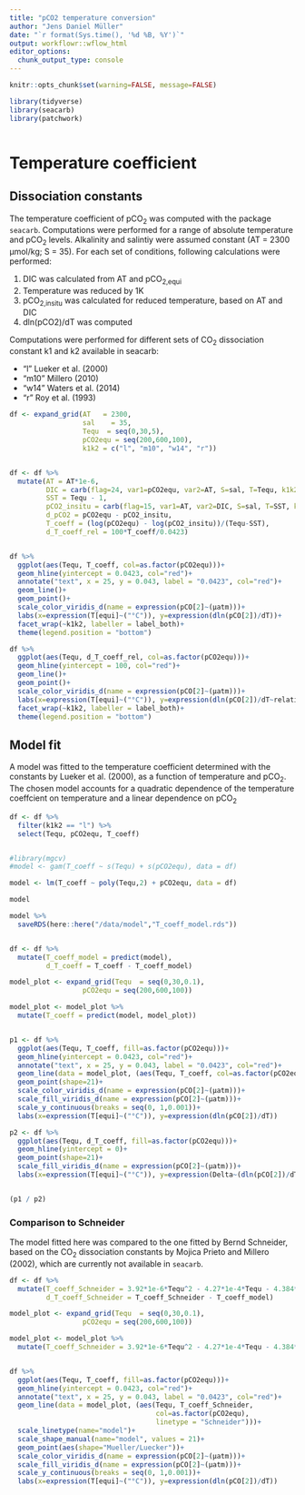 ```yaml
---
title: "pCO2 temperature conversion"
author: "Jens Daniel Müller"
date: "`r format(Sys.time(), '%d %B, %Y')`"
output: workflowr::wflow_html
editor_options:
  chunk_output_type: console
---
```



```r
knitr::opts_chunk$set(warning=FALSE, message=FALSE)
```

```r

library(tidyverse)
library(seacarb)
library(patchwork)



```




# Temperature coefficient

## Dissociation constants

The temperature coefficient of pCO~2~ was computed with the package `seacarb`. Computations were performed for a range of absolute temperature and pCO~2~ levels. Alkalinity and salintiy were assumed constant (AT = 2300 µmol/kg; S = 35). For each set of conditions, following calculations were performed:

1. DIC was calculated from AT and pCO~2,equi~
2. Temperature was reduced by 1K
3. pCO~2,insitu~ was calculated for reduced temperature, based on AT and DIC
4. dln(pCO2)/dT was computed

Computations were performed for different sets of CO~2~ dissociation constant k1 and k2 available in seacarb:

- "l" Lueker et al. (2000)
- "m10" Millero (2010)
- "w14" Waters et al. (2014)
- "r" Roy et al. (1993)


```r

df <- expand_grid(AT   = 2300,
                  sal    = 35,
                  Tequ  = seq(0,30,5),
                  pCO2equ = seq(200,600,100),
                  k1k2 = c("l", "m10", "w14", "r"))


df <- df %>% 
  mutate(AT = AT*1e-6,
         DIC = carb(flag=24, var1=pCO2equ, var2=AT, S=sal, T=Tequ, k1k2=k1k2)[,16],
         SST = Tequ - 1,
         pCO2_insitu = carb(flag=15, var1=AT, var2=DIC, S=sal, T=SST, k1k2=k1k2)[,9],
         d_pCO2 = pCO2equ - pCO2_insitu,
         T_coeff = (log(pCO2equ) - log(pCO2_insitu))/(Tequ-SST),
         d_T_coeff_rel = 100*T_coeff/0.0423)


df %>% 
  ggplot(aes(Tequ, T_coeff, col=as.factor(pCO2equ)))+
  geom_hline(yintercept = 0.0423, col="red")+
  annotate("text", x = 25, y = 0.043, label = "0.0423", col="red")+
  geom_line()+
  geom_point()+
  scale_color_viridis_d(name = expression(pCO[2]~(µatm)))+
  labs(x=expression(T[equi]~("°C")), y=expression(dln(pCO[2])/dT))+
  facet_wrap(~k1k2, labeller = label_both)+
  theme(legend.position = "bottom")

df %>% 
  ggplot(aes(Tequ, d_T_coeff_rel, col=as.factor(pCO2equ)))+
  geom_hline(yintercept = 100, col="red")+
  geom_line()+
  geom_point()+
  scale_color_viridis_d(name = expression(pCO[2]~(µatm)))+
  labs(x=expression(T[equi]~("°C")), y=expression(dln(pCO[2])/dT~relativ~to~0.0423))+
  facet_wrap(~k1k2, labeller = label_both)+
  theme(legend.position = "bottom")

```

## Model fit

A model was fitted to the temperature coefficient determined with the constants by Lueker et al. (2000), as a function of temperature and pCO~2~. The chosen model accounts for a quadratic dependence of the temperature coeffcient on temperature and a linear dependence on pCO~2~


```r

df <- df %>% 
  filter(k1k2 == "l") %>% 
  select(Tequ, pCO2equ, T_coeff)


#library(mgcv)
#model <- gam(T_coeff ~ s(Tequ) + s(pCO2equ), data = df)

model <- lm(T_coeff ~ poly(Tequ,2) + pCO2equ, data = df)

model

model %>% 
  saveRDS(here::here("/data/model","T_coeff_model.rds"))


df <- df %>% 
  mutate(T_coeff_model = predict(model),
         d_T_coeff = T_coeff - T_coeff_model)

model_plot <- expand_grid(Tequ  = seq(0,30,0.1),
                  pCO2equ = seq(200,600,100))

model_plot <- model_plot %>% 
  mutate(T_coeff = predict(model, model_plot))


p1 <- df %>% 
  ggplot(aes(Tequ, T_coeff, fill=as.factor(pCO2equ)))+
  geom_hline(yintercept = 0.0423, col="red")+
  annotate("text", x = 25, y = 0.043, label = "0.0423", col="red")+
  geom_line(data = model_plot, (aes(Tequ, T_coeff, col=as.factor(pCO2equ))))+
  geom_point(shape=21)+
  scale_color_viridis_d(name = expression(pCO[2]~(µatm)))+
  scale_fill_viridis_d(name = expression(pCO[2]~(µatm)))+
  scale_y_continuous(breaks = seq(0, 1,0.001))+
  labs(x=expression(T[equi]~("°C")), y=expression(dln(pCO[2])/dT))

p2 <- df %>% 
  ggplot(aes(Tequ, d_T_coeff, fill=as.factor(pCO2equ)))+
  geom_hline(yintercept = 0)+
  geom_point(shape=21)+
  scale_fill_viridis_d(name = expression(pCO[2]~(µatm)))+
  labs(x=expression(T[equi]~("°C")), y=expression(Delta~(dln(pCO[2])/dT)[calc - model]))


(p1 / p2)

```


### Comparison to Schneider

The model fitted here was compared to the one fitted by Bernd Schneider, based on the CO~2~ dissociation constants by Mojica Prieto and Millero (2002), which are currently not available in `seacarb`.


```r

df <- df %>% 
  mutate(T_coeff_Schneider = 3.92*1e-6*Tequ^2 - 4.27*1e-4*Tequ - 4.384*1e-6*pCO2equ + 4.814*1e-2,
         d_T_coeff_Schneider = T_coeff_Schneider - T_coeff_model)

model_plot <- expand_grid(Tequ  = seq(0,30,0.1),
                  pCO2equ = seq(200,600,100))

model_plot <- model_plot %>% 
  mutate(T_coeff_Schneider = 3.92*1e-6*Tequ^2 - 4.27*1e-4*Tequ - 4.384*1e-6*pCO2equ + 4.814*1e-2,)


df %>% 
  ggplot(aes(Tequ, T_coeff, fill=as.factor(pCO2equ)))+
  geom_hline(yintercept = 0.0423, col="red")+
  annotate("text", x = 25, y = 0.043, label = "0.0423", col="red")+
  geom_line(data = model_plot, (aes(Tequ, T_coeff_Schneider,
                                    col=as.factor(pCO2equ),
                                    linetype = "Schneider")))+
  scale_linetype(name="model")+
  scale_shape_manual(name="model", values = 21)+
  geom_point(aes(shape="Mueller/Luecker"))+
  scale_color_viridis_d(name = expression(pCO[2]~(µatm)))+
  scale_fill_viridis_d(name = expression(pCO[2]~(µatm)))+
  scale_y_continuous(breaks = seq(0, 1,0.001))+
  labs(x=expression(T[equi]~("°C")), y=expression(dln(pCO[2])/dT))


```



